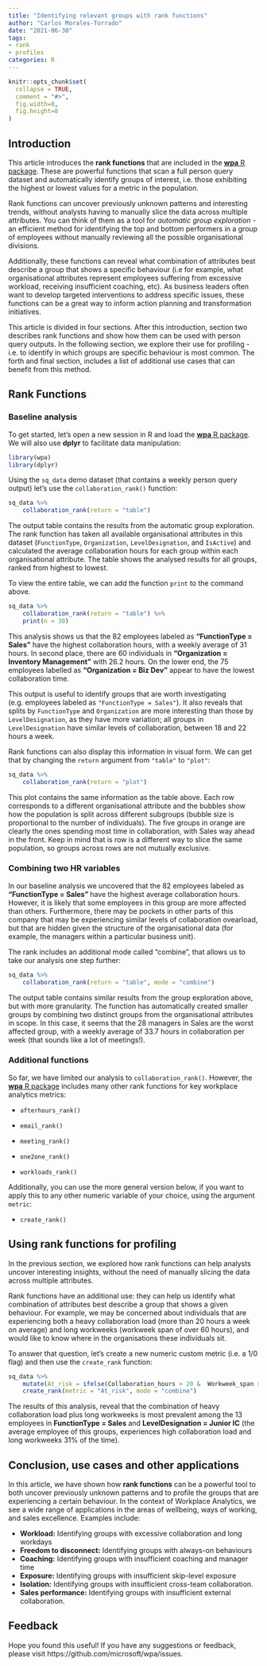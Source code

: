 ```yaml
---
title: "Identifying relevant groups with rank functions"
author: "Carlos Morales-Torrado"
date: "2021-06-30"
tags:
- rank
- profiles
categories: R
---
```


```r
knitr::opts_chunk$set(
  collapse = TRUE,
  comment = "#>",
  fig.width=8,
  fig.height=8
)
```

## Introduction

This article introduces the **rank functions** that are included in the [**wpa** R package](https://microsoft.github.io/wpa). These are powerful functions that scan a full person query dataset and automatically identify groups of interest, i.e. those exhibiting the highest or lowest values for a metric in the population.

Rank functions can uncover previously unknown patterns and interesting trends, without analysts having to manually slice the data across multiple attributes. You can think of them as a tool for _automatic group exploration_ - an efficient method for identifying the top and bottom performers in a group of employees without manually reviewing all the possible organisational divisions.

Additionally, these functions can reveal what combination of attributes best describe a group that shows a specific behaviour (i.e for example, what organisational attributes represent employees suffering from excessive workload, receiving insufficient coaching, etc). As business leaders often want to develop targeted interventions to address specific issues, these functions can be a great way to inform action planning and transformation initiatives.

This article is divided in four sections. After this introduction, section two describes rank functions and show how them can be used with person query outputs. In the following section, we explore their use for profiling - i.e. to identify in which groups are specific behaviour is most common. The forth and final section, includes a list of additional use cases that can benefit from this method. 

## Rank Functions

### Baseline analysis

To get started, let's open a new session in R and load the [**wpa** R package](https://microsoft.github.io/wpa). We will also use **dplyr** to facilitate data manipulation:

```r
library(wpa)
library(dplyr)
```

Using the `sq_data` demo dataset (that contains a weekly person query output) let's use the `collaboration_rank()` function:

```r

sq_data %>% 
    collaboration_rank(return = "table")

```

The output table contains the results from the automatic group exploration. The rank function has taken all available organisational attributes in this dataset (`FunctionType`, `Organization`, `LevelDesignation`, and `IsActive`) and calculated the average collaboration hours for each group within each organisational attribute. The table shows the analysed results for all groups, ranked from highest to lowest. 

To view the entire table, we can add the function `print` to the command above. 

```r
sq_data %>% 
    collaboration_rank(return = "table") %>%  
    print(n = 30)
```

This analysis shows us that the 82 employees labeled as **"FunctionType = Sales"** have the highest collaboration hours, with a weekly average of 31 hours. In second place, there are 60 individuals in **"Organization = Inventory Management"** with 26.2 hours. On the lower end, the 75 employees labelled as **"Organization = Biz Dev"** appear to have the lowest collaboration time.

This output is useful to identify groups that are worth investigating (e.g. employees labeled as `"FunctionType = Sales"`). It also reveals that splits by `FunctionType` and `Organization` are more interesting than those by `LevelDesignation`, as they have more variation; all groups in `LevelDesignation` have similar levels of collaboration, between 18 and 22 hours a week. 

Rank functions can also display this information in visual form. We can get that by changing the `return` argument from `"table"` to `"plot"`:

```r
sq_data %>% 
    collaboration_rank(return = "plot")
```

This plot contains the same information as the table above. Each row corresponds to a different organisational attribute and the bubbles show how the population is split across different subgroups (bubble size is proportional to the number of individuals). The five groups in orange are clearly the ones spending most time in collaboration, with Sales way ahead in the front. Keep in mind that is row is a different way to slice the same population, so groups across rows are not mutually exclusive. 

### Combining two HR variables

In our baseline analysis we uncovered that the 82 employees labeled as  **"FunctionType = Sales" ** have the highest average collaboration hours. However, it is likely that some employees in this group are more affected than others. Furthermore, there may be pockets in other parts of this company that may be experiencing similar levels of collaboration ovearload, but that are hidden given the  structure of the organisational data (for example, the managers within a particular business unit).

The rank includes an additional mode called "combine", that allows us to take our analysis one step further:

```r
sq_data %>% 
    collaboration_rank(return = "table", mode = "combine")
```

The output table contains similar results from the group exploration above, but with more granularity. The function has automatically created smaller groups by combining two distinct groups from the organisational attributes in scope. In this case, it seems that the 28 managers in Sales are the worst affected group, with a weekly average of 33.7 hours in collaboration per week (that sounds like a lot of meetings!). 


### Additional functions 

So far, we have limited our analysis to `collaboration_rank()`. However, the [**wpa** R package](https://microsoft.github.io/wpa) includes many other rank functions for key workplace analytics metrics:

* `afterhours_rank()`

* `email_rank()`

* `meeting_rank()`

* `one2one_rank()`

* `workloads_rank()`


Additionally, you can use the more general version below, if you want to apply this to any other numeric variable of your choice, using the argument `metric`:

* `create_rank()`


## Using rank functions for profiling

In the previous section, we explored how rank functions can help analysts uncover interesting insights, without the need of manually slicing the data across multiple attributes. 

Rank functions have an additional use: they can help us identify what combination of attributes best describe a group that shows a given behaviour. For example, we may be concerned about individuals that are experiencing both a heavy collaboration load (more than 20 hours a week on average) and long workweeks (workweek span of over 60 hours), and would like to know where in the organisations these individuals sit. 

To answer that question, let's create a new numeric custom metric (i.e. a 1/0 flag) and then use the `create_rank` function:

```r
sq_data %>%
    mutate(At_risk = ifelse(Collaboration_hours > 20 &  Workweek_span > 60 , 1, 0)) %>%
    create_rank(metric = "At_risk", mode = "combine")
```

The results of this analysis, reveal that the combination of heavy collaboration load plus long workweeks is most prevalent among the 13 employees in  **FunctionType = Sales** and **LevelDesignation = Junior IC** (the average employee of this groups, experiences high collaboration load and long workweeks 31% of the time). 


## Conclusion, use cases and other applications

In this article, we have shown how **rank functions** can be a powerful tool to both uncover previously unknown patterns and to profile the groups that are experiencing a certain behaviour. In the context of Workplace Analytics, we see a wide range of applications in the areas of wellbeing, ways of working, and sales excellence. Examples include: 

* **Workload:** Identifying groups with excessive collaboration and long workdays
* **Freedom to disconnect:**  Identifying groups with always-on behaviours
* **Coaching:**  Identifying groups with insufficient coaching and manager time
* **Exposure:**  Identifying groups with insufficient skip-level exposure
* **Isolation:**  Identifying groups with insufficient cross-team collaboration.
* **Sales performance:**  Identifying groups with insufficient external collaboration.


## Feedback

Hope you found this useful! If you have any suggestions or feedback, please visit https://github.com/microsoft/wpa/issues.
